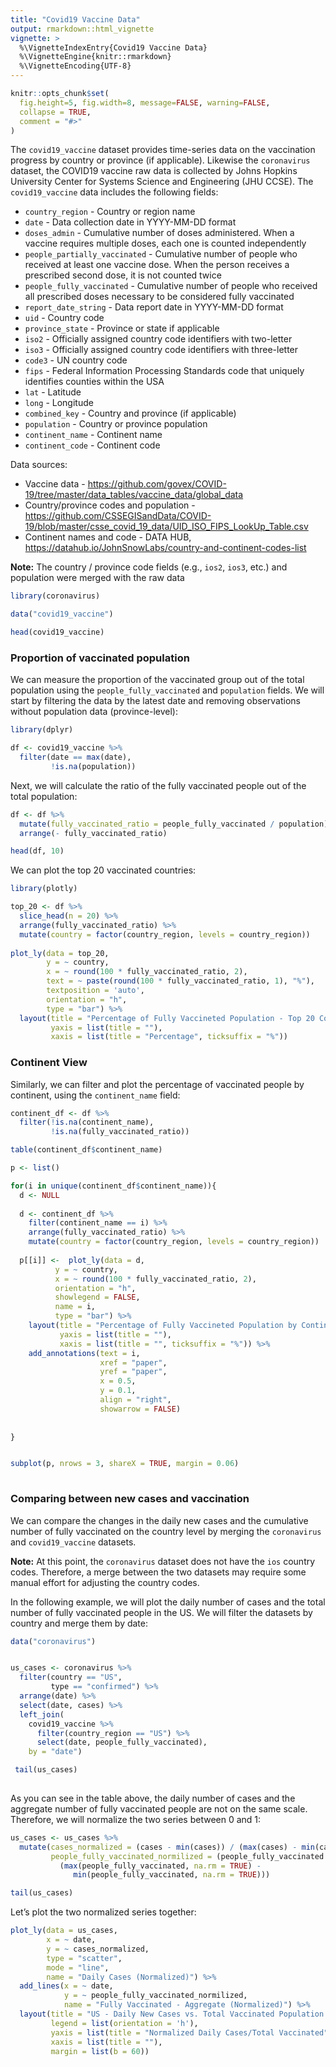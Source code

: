 ```yaml
---
title: "Covid19 Vaccine Data"
output: rmarkdown::html_vignette
vignette: >
  %\VignetteIndexEntry{Covid19 Vaccine Data}
  %\VignetteEngine{knitr::rmarkdown}
  %\VignetteEncoding{UTF-8}
---
```


```r
knitr::opts_chunk$set(
  fig.height=5, fig.width=8, message=FALSE, warning=FALSE,
  collapse = TRUE,
  comment = "#>"
)
```

The `covid19_vaccine` dataset provides time-series data on the vaccination progress by country or province (if applicable). Likewise the `coronavirus` dataset, the COVID19 vaccine raw data is collected by Johns Hopkins University Center for Systems Science and Engineering (JHU CCSE). The `covid19_vaccine` data includes the following fields:

-   `country_region` - Country or region name
-   `date` - Data collection date in YYYY-MM-DD format
-   `doses_admin` - Cumulative number of doses administered. When a vaccine requires multiple doses, each one is counted independently
-   `people_partially_vaccinated` - Cumulative number of people who received at least one vaccine dose. When the person receives a prescribed second dose, it is not counted twice
-   `people_fully_vaccinated` - Cumulative number of people who received all prescribed doses necessary to be considered fully vaccinated
-   `report_date_string` - Data report date in YYYY-MM-DD format
-   `uid` - Country code
-   `province_state` - Province or state if applicable
-   `iso2` - Officially assigned country code identifiers with two-letter
-   `iso3` - Officially assigned country code identifiers with three-letter
-   `code3` - UN country code
-   `fips` - Federal Information Processing Standards code that uniquely identifies counties within the USA
-   `lat` - Latitude
-   `long` - Longitude
-   `combined_key` - Country and province (if applicable)
-   `population` - Country or province population
-   `continent_name` - Continent name
-   `continent_code` - Continent code

Data sources:

-   Vaccine data - <https://github.com/govex/COVID-19/tree/master/data_tables/vaccine_data/global_data>
-   Country/province codes and population - <https://github.com/CSSEGISandData/COVID-19/blob/master/csse_covid_19_data/UID_ISO_FIPS_LookUp_Table.csv>
-   Continent names and code - DATA HUB, <https://datahub.io/JohnSnowLabs/country-and-continent-codes-list>

**Note:** The country / province code fields (e.g., `ios2`, `ios3`, etc.) and population were merged with the raw data

```r
library(coronavirus)

data("covid19_vaccine")

head(covid19_vaccine)
```

### Proportion of vaccinated population

We can measure the proportion of the vaccinated group out of the total population using the `people_fully_vaccinated` and `population` fields. We will start by filtering the data by the latest date and removing observations without population data (province-level):

```r
library(dplyr)

df <- covid19_vaccine %>% 
  filter(date == max(date),
         !is.na(population)) 
```

Next, we will calculate the ratio of the fully vaccinated people out of the total population:

```r
df <- df %>% 
  mutate(fully_vaccinated_ratio = people_fully_vaccinated / population) %>%
  arrange(- fully_vaccinated_ratio)

head(df, 10)
```

We can plot the top 20 vaccinated countries:

```r
library(plotly)

top_20 <- df %>% 
  slice_head(n = 20) %>%
  arrange(fully_vaccinated_ratio) %>%
  mutate(country = factor(country_region, levels = country_region))
  
plot_ly(data = top_20,
        y = ~ country,
        x = ~ round(100 * fully_vaccinated_ratio, 2),
        text = ~ paste(round(100 * fully_vaccinated_ratio, 1), "%"),
        textposition = 'auto',
        orientation = "h",
        type = "bar") %>%
  layout(title = "Percentage of Fully Vaccineted Population - Top 20 Countries",
         yaxis = list(title = ""),
         xaxis = list(title = "Percentage", ticksuffix = "%"))

```

### Continent View

Similarly, we can filter and plot the percentage of vaccinated people by continent, using the `continent_name` field:

```r

continent_df <- df %>%
  filter(!is.na(continent_name),
         !is.na(fully_vaccinated_ratio))

table(continent_df$continent_name)

p <- list()

for(i in unique(continent_df$continent_name)){
  d <- NULL
  
  d <- continent_df %>% 
    filter(continent_name == i) %>% 
    arrange(fully_vaccinated_ratio) %>%
    mutate(country = factor(country_region, levels = country_region))
  
  p[[i]] <-  plot_ly(data = d,
          y = ~ country,
          x = ~ round(100 * fully_vaccinated_ratio, 2),
          orientation = "h",
          showlegend = FALSE,
          name = i,
          type = "bar") %>%
    layout(title = "Percentage of Fully Vaccineted Population by Continent and Country",
           yaxis = list(title = ""),
           xaxis = list(title = "", ticksuffix = "%")) %>%
    add_annotations(text = i,
                    xref = "paper",
                    yref = "paper",
                    x = 0.5,
                    y = 0.1,
                    align = "right",
                    showarrow = FALSE)
  
  
}


subplot(p, nrows = 3, shareX = TRUE, margin = 0.06)
  
```

### Comparing between new cases and vaccination

We can compare the changes in the daily new cases and the cumulative number of fully vaccinated on the country level by merging the `coronavirus` and `covid19_vaccine` datasets.

**Note:** At this point, the `coronavirus` dataset does not have the `ios` country codes. Therefore, a merge between the two datasets may require some manual effort for adjusting the country codes.

In the following example, we will plot the daily number of cases and the total number of fully vaccinated people in the US. We will filter the datasets by country and merge them by date:

```r

data("coronavirus")


us_cases <- coronavirus %>% 
  filter(country == "US", 
         type == "confirmed") %>%
  arrange(date) %>%
  select(date, cases) %>%
  left_join(
    covid19_vaccine %>% 
      filter(country_region == "US") %>%
      select(date, people_fully_vaccinated),
    by = "date")

 tail(us_cases)
    
```

As you can see in the table above, the daily number of cases and the aggregate number of fully vaccinated people are not on the same scale. Therefore, we will normalize the two series between 0 and 1:

```r

us_cases <- us_cases %>%
  mutate(cases_normalized = (cases - min(cases)) / (max(cases) - min(cases)),
         people_fully_vaccinated_normilized = (people_fully_vaccinated - min(people_fully_vaccinated, na.rm = TRUE)) / 
           (max(people_fully_vaccinated, na.rm = TRUE) - 
              min(people_fully_vaccinated, na.rm = TRUE)))

tail(us_cases)

```

Let's plot the two normalized series together:

```r
plot_ly(data = us_cases,
        x = ~ date,
        y = ~ cases_normalized,
        type = "scatter",
        mode = "line",
        name = "Daily Cases (Normalized)") %>%
  add_lines(x = ~ date,
            y = ~ people_fully_vaccinated_normilized,
            name = "Fully Vaccinated - Aggregate (Normalized)") %>%
  layout(title = "US - Daily New Cases vs. Total Vaccinated Population (Normalized)",
         legend = list(orientation = 'h'),
         yaxis = list(title = "Normalized Daily Cases/Total Vaccinated"),
         xaxis = list(title = ""),
         margin = list(b = 60))
```
